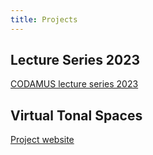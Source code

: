 ```yaml
---
title: Projects
---
```


## Lecture Series 2023

[CODAMUS lecture series 2023](https://codamus.pubpub.org)

## Virtual Tonal Spaces

[Project website](https://www.uni-wuerzburg.de/projekte/wuedive/projekte/virtual-tonal-spaces/)